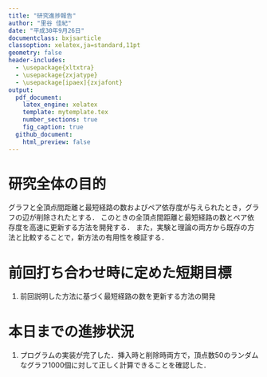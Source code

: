 ```yaml
---
title: "研究進捗報告"
author: "里谷 佳紀"
date: "平成30年9月26日"
documentclass: bxjsarticle
classoption: xelatex,ja=standard,11pt
geometry: false
header-includes:
  - \usepackage{xltxtra}
  - \usepackage{zxjatype}
  - \usepackage[ipaex]{zxjafont}
output:
  pdf_document:
    latex_engine: xelatex
    template: mytemplate.tex
    number_sections: true
    fig_caption: true
  github_document:
    html_preview: false
---
```


# 研究全体の目的
グラフと全頂点間距離と最短経路の数およびペア依存度が与えられたとき，グラフの辺が削除されたとする． 
このときの全頂点間距離と最短経路の数とペア依存度を高速に更新する方法を開発する． 
また，実験と理論の両方から既存の方法と比較することで，新方法の有用性を検証する．

# 前回打ち合わせ時に定めた短期目標
1. 前回説明した方法に基づく最短経路の数を更新する方法の開発

# 本日までの進捗状況
1. プログラムの実装が完了した．挿入時と削除時両方で，頂点数50のランダムなグラフ1000個に対して正しく計算できることを確認した．
